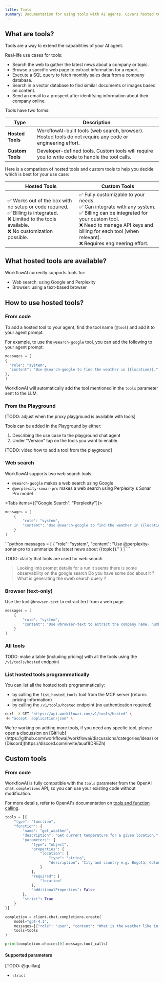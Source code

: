```yaml
---
title: Tools
summary: Documentation for using tools with AI agents. Covers hosted tools like web search and defining custom tools for specific use cases.
---
```



## What are tools?

Tools are a way to extend the capabilities of your AI agent.

Real-life use cases for tools:
- Search the web to gather the latest news about a company or topic.
- Browse a specific web page to extract information for a report.
- Execute a SQL query to fetch monthly sales data from a company database.
- Search in a vector database to find similar documents or images based on content.
- Send an email to a prospect after identifying information about their company online.

Tools have two forms:

| Type              | Description                                                                                      |
|-------------------|--------------------------------------------------------------------------------------------------|
| **Hosted Tools**  | WorkflowAI-built tools (web search, browser). Hosted tools do not require any code or engineering effort. |
| **Custom Tools**  | Developer-defined tools. Custom tools will require you to write code to handle the tool calls.   |

Here is a comparison of hosted tools and custom tools to help you decide which is best for your use case:

| **Hosted Tools** | **Custom Tools** |
|------------------|------------------|
| ✅ Works out of the box with no setup or code required.<br />✅ Billing is integrated.<br />❌ Limited to the tools available.<br />❌ No customization possible. | ✅ Fully customizable to your needs.<br />✅ Can integrate with any system.<br />✅ Billing can be integrated for your custom tool.<br />❌ Need to manage API keys and billing for each tool (when relevant).<br />❌ Requires engineering effort. |

## What hosted tools are available?

WorkflowAI currently supports tools for:
- Web search: using Google and Perplexity
- Browser: using a text-based browser

## How to use hosted tools?

### From code

To add a hosted tool to your agent, find the tool name (`@tool`) and add it to your agent prompt.

For example, to use the `@search-google` tool, you can add the following to your agent prompt:

```python
messages = [
{
  "role": "system",
  "content": "Use @search-google to find the weather in {{location}}."
},
]
```

WorkflowAI will automatically add the tool mentioned in the `tools` parameter sent to the LLM.

### From the Playground

[TODO: adjust when the proxy playground is available with tools]

Tools can be added in the Playground by either:
1. Describing the use case to the playground chat agent 
2. Under "Version" tap on the tools you want to enable.

[TODO: video how to add a tool from the playground]

### Web search

WorkflowAI supports two web search tools:
- `@search-google` makes a web search using Google
- `@perplexity-sonar-pro` makes a web search using Perplexity's Sonar Pro model

<Tabs items={["Google Search", "Perplexity"]}>
  <Tab>
  ```python
  messages = [
      {
          "role": "system",
          "content": "Use @search-google to find the weather in {{location}}."
      }
  ]
  ```
  </Tab>
  <Tab>
  ```python
  messages = [
      {
          "role": "system",
          "content": "Use @perplexity-sonar-pro to summarize the latest news about {{topic}}."
      }
  ]
  ```
  </Tab>
</Tabs>

TODO: clarify that tools are used for web search
> Looking into prompt details for a run it seems there is some observability on the google search
> Do you have some doc about it ? What is generating the sweb search query ?

### Browser (text-only)

Use the tool `@browser-text` to extract text from a web page.

```python
messages = [
    {
        "role": "system",
        "content": "Use @browser-text to extract the company name, number of employees, and email address from {{company_url}}."
    }
]
```

### All tools

TODO: make a table (including pricing) with all the tools using the `/v1/tools/hosted` endpoint

### List hosted tools programmatically

You can list all the hosted tools programmatically:
- by calling the `list_hosted_tools` tool from the MCP server (returns pricing information)
- by calling the `/v1/tools/hosted` endpoint (no authentication required)

```bash
curl -X GET "https://api.workflowai.com/v1/tools/hosted" \
-H "accept: application/json" \
```

<Callout type="info">
We're working on adding more tools, if you need any specfic tool, please open a discussion on [GitHub](https://github.com/workflowai/workflowai/discussions/categories/ideas) or [Discord](https://discord.com/invite/auuf8DREZh)
</Callout>

## Custom tools

### From code

WorkflowAI is fully compatible with the `tools` parameter from the OpenAI `chat.completions` API, so you can use your existing code without modification.

For more details, refer to OpenAI's documentation on [tools and function calling](https://platform.openai.com/docs/guides/function-calling).

```python
tools = [{
    "type": "function",
    "function": {
        "name": "get_weather",
        "description": "Get current temperature for a given location.",
        "parameters": {
            "type": "object",
            "properties": {
                "location": {
                    "type": "string",
                    "description": "City and country e.g. Bogotá, Colombia"
                }
            },
            "required": [
                "location"
            ],
            "additionalProperties": False
        },
        "strict": True
    }
}]

completion = client.chat.completions.create(
    model="gpt-4.1",
    messages=[{"role": "user", "content": "What is the weather like in Paris today?"}],
    tools=tools
)

print(completion.choices[0].message.tool_calls)
```

#### Supported parameters

[TODO: @guillaq]
- `strict`
